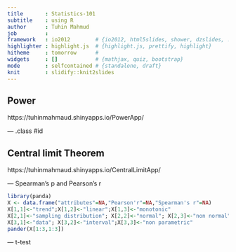 ```yaml
---
title       : Statistics-101  
subtitle    : using R
author      : Tuhin Mahmud
job         : 
framework   : io2012        # {io2012, html5slides, shower, dzslides, ...}
highlighter : highlight.js  # {highlight.js, prettify, highlight}
hitheme     : tomorrow      # 
widgets     : []            # {mathjax, quiz, bootstrap}
mode        : selfcontained # {standalone, draft}
knit        : slidify::knit2slides
---
```


## Power 
https://tuhinmahmaud.shinyapps.io/PowerApp/



--- .class #id 

## Central limit Theorem
https://tuhinmahmaud.shinyapps.io/CentralLimitApp/

---  Spearman's p and Pearson's r
```r
library(panda)
X <- data.frame("attributes"=NA,"Pearson'r"=NA,"Spearman's r"=NA)
X[1,1]<-"trend";X[1,2]<-"linear";X[1,3]<-"monotonic"
X[2,1]<-"sampling distribution"; X[2,2]<-"normal"; X[2,3]<-"non normal"
X[3,1]<-"data"; X[3,2]<-"interval";X[3,3]<-"non parametric"
pander(X[1:3,1:3])
```

--- t-test


